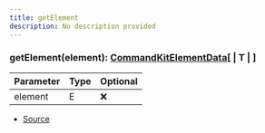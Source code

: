 ```yaml
---
title: getElement
description: No description provided
---
```



### getElement(element): [CommandKitElementData](/docs/api-reference/types/CommandKitElementData)\[ | T | ]

| Parameter | Type | Optional |
| ----------- | ----------- | ----------- |
| element | E | ❌ |


- [Source](https://github.com/underctrl-io/commandkit/blob/141d1404ab18a8e659209a0fab65466bf3b6dd85/packages/commandkit/src/components/common/element.ts#L37)